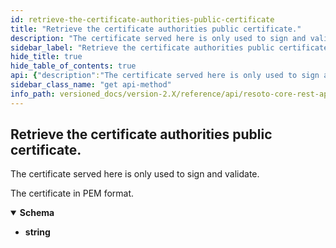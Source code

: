 ```yaml
---
id: retrieve-the-certificate-authorities-public-certificate
title: "Retrieve the certificate authorities public certificate."
description: "The certificate served here is only used to sign and validate."
sidebar_label: "Retrieve the certificate authorities public certificate."
hide_title: true
hide_table_of_contents: true
api: {"description":"The certificate served here is only used to sign and validate.","tags":["certificate"],"responses":{"200":{"description":"The certificate in PEM format.","content":{"application/x-pem-file":{"schema":{"type":"string","example":"-----BEGIN CERTIFICATE-----\nMIIDUjCCAjqgAwIBAgIUEtDMkiSa2FYM5LVhZiPlspro39owDQYJKoZIhvcNAQEL\nBQAweDELMAkGA1UEBhMCVVMxEzARBgNVBAgMCkNhbGlmb3JuaWExFjAUBgNVBAcM\nDVNhbiBGcmFuY2lzY28xHjAcBgNVBAoMFVNvbWUgRW5naW5lZXJpbmcgSW5jLjEc\nMBoGA1UEAwwTQ2xvdWRrZWVwZXIgUm9vdCBDQTAeFw0yMTEyMjIwOTQ1NDJaFw0y\nMjEyMjIwOTQ1NDJaMBsxGTAXBgNVBAMMEHNvbWUuZW5naW5lZXJpbmcwggEiMA0G\nCSqGSIb3DQEBAQUAA4IBDwAwggEKAoIBAQC5VIgOTR95jIxWJZHXUo6FUv4CyDn/\nfZWxZQmFXC8c6SqspRNpXMgZq+riTm+yQ1l/kc2xVpr5S8tVeFGGjzaCcf51DMSx\nj7SaUXP2oDtMi7e9wkfTaoN3z3erVwJl39znKQviEL8G7vYPCn7oDqt1HHry7ctN\ncrEMWYSQXUYe4s++K1q65VyGNBp6AcIrmefoH0pGARZs4MbvR74U44xsj25VFS+W\nM3YSomBv4oB4QkqlcVWOU/Tlx7Tq7ASfkSqEkUigKMx/QKrdeQHxCkEtmjbiHhOk\nVaCYsVbi8pVvE5URNrycvzJXGdimSL8pVZ8M89gUDoxUoiAneSswoRZrAgMBAAGj\nMTAvMA4GA1UdDwEB/wQEAwIFoDAdBgNVHSUEFjAUBggrBgEFBQcDAQYIKwYBBQUH\nAwIwDQYJKoZIhvcNAQELBQADggEBAA70yqOYfYtguJKji+IeIsZflNH2DH6lZ2Xe\nmv5suRbjuKEApSDUL59rpliT1dAcX6+cfKDQjzZ/7VWmp+XZmehGRlhRNWJMzsOz\nXv8/5l0LL59yN4w4FNq2cREcLj35RVYUU7lssNr/RNE9xNMHeqLdC4oW22PUi1lY\niq212G5yQTg31lVmzA9Uzvz+p/A8CG24tSBFbydSIogprmALS+5rnso0bWJ3Owf1\nCVz6Dc9UM4kBWDsb+iTffXwbgSDbG+lJ+9TEndcAzb7Zxs6ghMtv/PKR/tmw+O32\n3da9fAZE2eZoDvssH6LAUcFjtP9SFb8ZOdHJ15l279vzgCvWsvU=\n-----END CERTIFICATE-----\n"}}}}},"method":"get","path":"/ca/cert","servers":[{"url":"https://localhost:8900"}],"info":{"title":"Resoto Core REST API","version":"V1"},"postman":{"name":"Retrieve the certificate authorities public certificate.","description":{"content":"The certificate served here is only used to sign and validate.","type":"text/plain"},"url":{"path":["ca","cert"],"host":["{{baseUrl}}"],"query":[],"variable":[]},"header":[{"key":"Accept","value":"application/x-pem-file"}],"method":"GET"}}
sidebar_class_name: "get api-method"
info_path: versioned_docs/version-2.X/reference/api/resoto-core-rest-api
---
```



## Retrieve the certificate authorities public certificate.

The certificate served here is only used to sign and validate.

<div><ApiTabs><TabItem label={"200"} value={"200"}><div>

The certificate in PEM format.

</div><div><MimeTabs schemaType={"response"}><TabItem label={"application/x-pem-file"} value={"application/x-pem-file"}><SchemaTabs><TabItem label={"Schema"} value={"Schema"}><details style={{}} data-collapsed={false} open={true}><summary style={{"textAlign":"left"}}><strong>Schema</strong></summary><div style={{"textAlign":"left","marginLeft":"1rem"}}></div><ul style={{"marginLeft":"1rem"}}><li><div><strong>string</strong></div></li></ul></details></TabItem></SchemaTabs></TabItem></MimeTabs></div></TabItem></ApiTabs></div>

